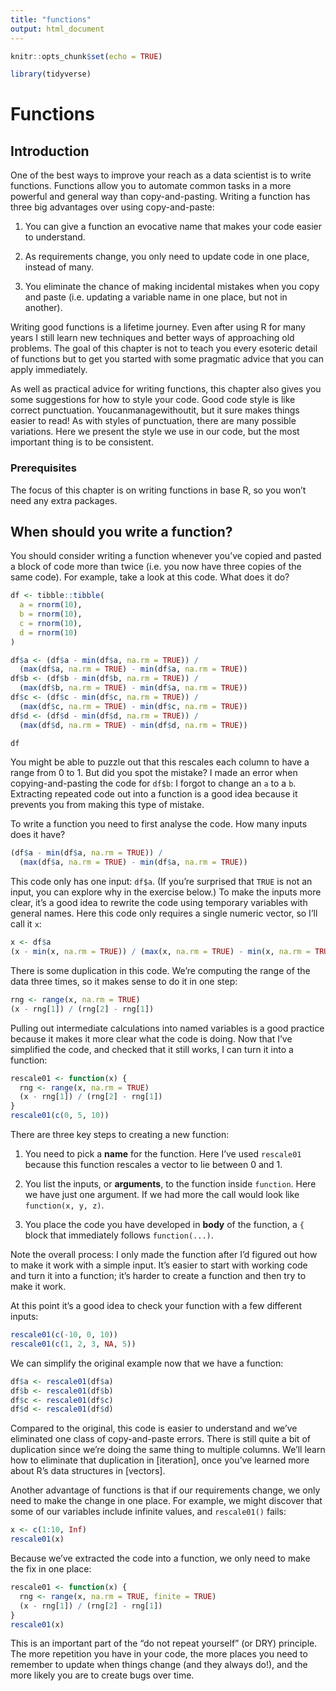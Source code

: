 ```yaml
---
title: "functions"
output: html_document
---
```


```r
knitr::opts_chunk$set(echo = TRUE)
```

```r
library(tidyverse)
```

# Functions

## Introduction 

One of the best ways to improve your reach as a data scientist is to write functions. Functions allow you to automate common tasks in a more powerful and general way than copy-and-pasting. Writing a function has three big advantages over using copy-and-paste:

1.  You can give a function an evocative name that makes your code easier to 
    understand.

1.  As requirements change, you only need to update code in one place, instead
    of many.

1.  You eliminate the chance of making incidental mistakes when you copy and 
    paste (i.e. updating a variable name in one place, but not in another).

Writing good functions is a lifetime journey. Even after using R for many years I still learn new techniques and better ways of approaching old problems. The goal of this chapter is not to teach you every esoteric detail of functions but to get you started with some pragmatic advice that you can apply immediately.

As well as practical advice for writing functions, this chapter also gives you some suggestions for how to style your code. Good code style is like correct punctuation. Youcanmanagewithoutit, but it sure makes things easier to read! As with styles of punctuation, there are many possible variations. Here we present the style we use in our code, but the most important thing is to be consistent.

### Prerequisites

The focus of this chapter is on writing functions in base R, so you won't need any extra packages.

## When should you write a function?

You should consider writing a function whenever you've copied and pasted a block of code more than twice (i.e. you now have three copies of the same code). For example, take a look at this code. What does it do?

```r
df <- tibble::tibble(
  a = rnorm(10),
  b = rnorm(10),
  c = rnorm(10),
  d = rnorm(10)
)

df$a <- (df$a - min(df$a, na.rm = TRUE)) / 
  (max(df$a, na.rm = TRUE) - min(df$a, na.rm = TRUE))
df$b <- (df$b - min(df$b, na.rm = TRUE)) / 
  (max(df$b, na.rm = TRUE) - min(df$a, na.rm = TRUE))
df$c <- (df$c - min(df$c, na.rm = TRUE)) / 
  (max(df$c, na.rm = TRUE) - min(df$c, na.rm = TRUE))
df$d <- (df$d - min(df$d, na.rm = TRUE)) / 
  (max(df$d, na.rm = TRUE) - min(df$d, na.rm = TRUE))

df
```

You might be able to puzzle out that this rescales each column to have a range from 0 to 1. But did you spot the mistake? I made an error when copying-and-pasting the code for `df$b`: I forgot to change an `a` to a `b`. Extracting repeated code out into a function is a good idea because it prevents you from making this type of mistake.

To write a function you need to first analyse the code. How many inputs does it have?

```r
(df$a - min(df$a, na.rm = TRUE)) /
  (max(df$a, na.rm = TRUE) - min(df$a, na.rm = TRUE))
```

This code only has one input: `df$a`. (If you're surprised that `TRUE` is not an input, you can explore why in the exercise below.) To make the inputs more clear, it's a good idea to rewrite the code using temporary variables with general names. Here this code only requires a single numeric vector, so I'll call it `x`:

```r
x <- df$a
(x - min(x, na.rm = TRUE)) / (max(x, na.rm = TRUE) - min(x, na.rm = TRUE))
```

There is some duplication in this code. We're computing the range of the data three times, so it makes sense to do it in one step:

```r
rng <- range(x, na.rm = TRUE)
(x - rng[1]) / (rng[2] - rng[1])
```

Pulling out intermediate calculations into named variables is a good practice because it makes it more clear what the code is doing. Now that I've simplified the code, and checked that it still works, I can turn it into a function:

```r
rescale01 <- function(x) {
  rng <- range(x, na.rm = TRUE)
  (x - rng[1]) / (rng[2] - rng[1])
}
rescale01(c(0, 5, 10))
```

There are three key steps to creating a new function:

1.  You need to pick a __name__ for the function. Here I've used `rescale01` 
    because this function rescales a vector to lie between 0 and 1.

1.  You list the inputs, or __arguments__, to the function inside `function`.
    Here we have just one argument. If we had more the call would look like
    `function(x, y, z)`.

1.  You place the code you have developed in __body__ of the function, a 
    `{` block that immediately follows `function(...)`.

Note the overall process: I only made the function after I'd figured out how to make it work with a simple input. It's easier to start with working code and turn it into a function; it's harder to create a function and then try to make it work.

At this point it's a good idea to check your function with a few different inputs:

```r
rescale01(c(-10, 0, 10))
rescale01(c(1, 2, 3, NA, 5))
```

We can simplify the original example now that we have a function:

```r
df$a <- rescale01(df$a)
df$b <- rescale01(df$b)
df$c <- rescale01(df$c)
df$d <- rescale01(df$d)
```

Compared to the original, this code is easier to understand and we've eliminated one class of copy-and-paste errors. There is still quite a bit of duplication since we're doing the same thing to multiple columns. We'll learn how to eliminate that duplication in [iteration], once you've learned more about R's data structures in [vectors].

Another advantage of functions is that if our requirements change, we only need to make the change in one place. For example, we might discover that some of our variables include infinite values, and `rescale01()` fails:

```r
x <- c(1:10, Inf)
rescale01(x)
```

Because we've extracted the code into a function, we only need to make the fix in one place:

```r
rescale01 <- function(x) {
  rng <- range(x, na.rm = TRUE, finite = TRUE)
  (x - rng[1]) / (rng[2] - rng[1])
}
rescale01(x)
```

This is an important part of the "do not repeat yourself" (or DRY) principle. The more repetition you have in your code, the more places you need to remember to update when things change (and they always do!), and the more likely you are to create bugs over time.



